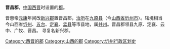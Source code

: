 '''晋昌郡'''，[[中国|中国]][[西晋|西晋]]时设置的[[郡|郡]]。

晋惠帝[[元康_(西晋)|元康]]年间改[[新兴郡_(建安)|新兴郡]]置晋昌郡，[[治所|治所]]在[[九原县_(东汉)|九原县]]（今[[山西省|山西省]][[忻州市|忻州市]]）。辖境相当今山西省[[忻州市|忻州]]、[[五台县|五台]]、[[定襄县|定襄]]、[[盂县|盂县]]等市县地，属[[并州|并州]]。晋昌郡领县九原、定襄、云中、广牧、晋昌。 寻复名新兴郡。

{{西晉行政區劃|nocat}}
{{西晋行政区划小作品}}
{{DEFAULTSORT:J}}
[[Category:西晋的郡|Category:西晋的郡]]
[[Category:山西的郡|Category:山西的郡]]
[[Category:忻州行政区划史|Category:忻州行政区划史]]